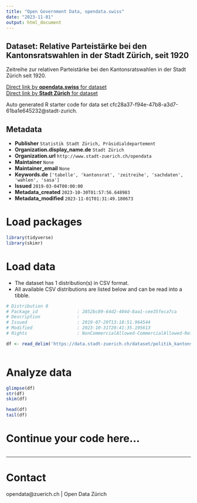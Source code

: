 ```yaml
---
title: "Open Government Data, opendata.swiss"
date: "2023-11-01"
output: html_document
---
```


## Dataset: Relative Parteistärke bei den Kantonsratswahlen in der Stadt Zürich, seit 1920

Zeitreihe zur relativen Parteistärke bei den Kantonsratswahlen in der Stadt Zürich seit 1920.



[Direct link by **opendata.swiss** for dataset](https://opendata.swiss/de/dataset/relative-parteistarke-bei-den-kantonsratswahlen-in-der-stadt-zurich-seit-19202)<br>
[Direct link by **Stadt Zürich** for dataset](https://data.stadt-zuerich.ch/dataset/politik_kantonsratswahlen_parteistaerke_seit1920_od7025)

Auto generated R starter code for data set cfc28a37-f94e-47b8-a3d7-61ba1e645232@stadt-zurich.

## Metadata

- **Publisher** `Statistik Stadt Zürich, Präsidialdepartement`
- **Organization.display_name.de** `Stadt Zürich`
- **Organization.url** `http://www.stadt-zuerich.ch/opendata`
- **Maintainer** `None`
- **Maintainer_email** `None`
- **Keywords.de** `['tabelle', 'kantonsrat', 'zeitreihe', 'sachdaten', 'wahlen', 'sasa']`
- **Issued** `2019-03-04T00:00:00`
- **Metadata_created** `2023-10-30T01:57:56.648983`
- **Metadata_modified** `2023-11-01T01:31:49.180673`


# Load packages

```r

library(tidyverse)
library(skimr)

```

# Load data

-   The dataset has 1 distribution(s) in CSV format.
-   All available CSV distributions are listed below and can be read into a tibble.

```r

# Distribution 0
# Package_id               : 2852bc89-64d2-404d-8aa1-cee35feca7ca
# Description              : 
# Issued                   : 2019-07-29T13:18:51.964544
# Modified                 : 2023-10-31T20:41:35.195613
# Rights                   : NonCommercialAllowed-CommercialAllowed-ReferenceNotRequired

df <- read_delim('https://data.stadt-zuerich.ch/dataset/politik_kantonsratswahlen_parteistaerke_seit1920_od7025/download/POL702OD7025.csv')



```

# Analyze data

```r

glimpse(df)
str(df)
skim(df)

head(df)
tail(df)

```

# Continue your code here...

```r

```

------------------------------------------------------------------------

# Contact

opendata@zuerich.ch | Open Data Zürich
